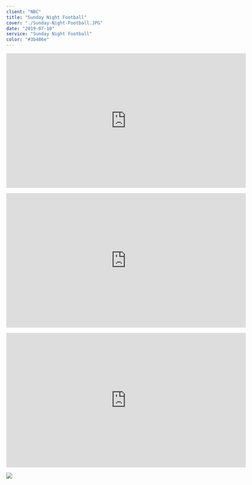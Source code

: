 ---
client: "NBC"
title: "Sunday Night Football"
cover: "./Sunday-Night-Football.JPG"
date: "2019-07-10"
service: "Sunday Night Football"
color: "#3b486e"
---

<p align="center"><iframe title="vimeo-player" src="https://player.vimeo.com/video/491375748?h=37e6611db8" width="640" height="360" frameBorder="0" allowFullScreen></iframe></p>
<p align="center"><iframe title="vimeo-player" src="https://player.vimeo.com/video/383613449?h=37e6611db8" width="640" height="360" frameBorder="0" allowFullScreen></iframe></p>
<p align="center"><iframe title="vimeo-player" src="https://player.vimeo.com/video/495824884?h=37e6611db8" width="640" height="360" frameBorder="0" allowFullScreen></iframe></p>

![](./Sunday-Night-Football.JPG)
